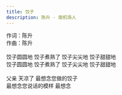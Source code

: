 ```yaml
---
title: 饺子
description: 陈升 - 南机场人
---
```


作词：陈升<br />作曲：陈升<br /><br />饺子圆圆地 饺子煮熟了 饺子尖尖地 饺子甜甜地<br />饺子圆圆地 饺子煮熟了 饺子尖尖地 饺子甜甜地<br /><br />父亲 天凉了 最想念您做的饺子<br />最想念您说话的模样 最想念
